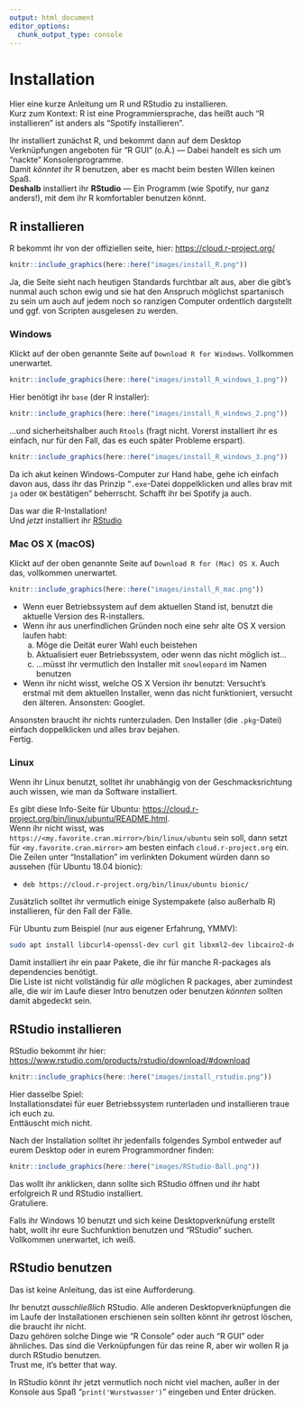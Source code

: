 ```yaml
---
output: html_document
editor_options: 
  chunk_output_type: console
---
```

# Installation

Hier eine kurze Anleitung um R und RStudio zu installieren.  
Kurz zum Kontext: R ist eine Programmiersprache, das heißt auch "R installieren" ist anders als "Spotify installieren".  

Ihr installiert zunächst R, und bekommt dann auf dem Desktop Verknüpfungen angeboten für "R GUI" (o.Ä.) — Dabei handelt es sich um "nackte" Konsolenprogramme.  
Damit *könntet* ihr R benutzen, aber es macht beim besten Willen keinen Spaß.  
**Deshalb** installiert ihr **RStudio** — Ein Programm (wie Spotify, nur ganz anders!), mit dem ihr R komfortabler benutzen könnt.

## R installieren

R bekommt ihr von der offiziellen seite, hier: <https://cloud.r-project.org/>

```r
knitr::include_graphics(here::here("images/install_R.png"))
```

Ja, die Seite sieht nach heutigen Standards furchtbar alt aus, aber die gibt's nunmal auch schon ewig und sie hat den Anspruch möglichst spartanisch zu sein um auch auf jedem noch so ranzigen Computer ordentlich dargstellt und ggf. von Scripten ausgelesen zu werden. 

### Windows

Klickt auf der oben genannte Seite auf `Download R for Windows`. Vollkommen unerwartet.

```r
knitr::include_graphics(here::here("images/install_R_windows_1.png"))
```

Hier benötigt ihr `base` (der R installer):

```r
knitr::include_graphics(here::here("images/install_R_windows_2.png"))
```

…und sicherheitshalber auch `Rtools` (fragt nicht. Vorerst installiert ihr es einfach, nur für den Fall, das es euch später Probleme erspart).  

```r
knitr::include_graphics(here::here("images/install_R_windows_3.png"))
```

Da ich akut keinen Windows-Computer zur Hand habe, gehe ich einfach davon aus, dass ihr das Prinzip "`.exe`-Datei doppelklicken und alles brav mit `ja` oder `OK` bestätigen" beherrscht. Schafft ihr bei Spotify ja auch.   

Das war die R-Installation!  
Und _jetzt_ installiert ihr [RStudio](#rstudio-install)

### Mac OS X (macOS) {#mac}

Klickt auf der oben genannte Seite auf `Download R for (Mac) OS X`. Auch das, vollkommen unerwartet.

```r
knitr::include_graphics(here::here("images/install_R_mac.png"))
```

- Wenn euer Betriebssystem auf dem aktuellen Stand ist, benutzt die aktuelle Version des R-installers.  
- Wenn ihr aus unerfindlichen Gründen noch eine sehr alte OS X version laufen habt:
    a) Möge die Deität eurer Wahl euch beistehen
    b) Aktualisiert euer Betriebssystem, oder wenn das nicht möglich ist...
    c) ...müsst ihr vermutlich den Installer mit `snowleopard` im Namen  benutzen 
- Wenn ihr nicht wisst, welche OS X Version ihr benutzt: Versucht's erstmal mit dem aktuellen Installer, wenn das nicht funktioniert, versucht den älteren. Ansonsten: Googlet.

Ansonsten braucht ihr nichts runterzuladen. Den Installer (die `.pkg`-Datei) einfach doppelklicken und alles brav bejahen.  
Fertig.

### Linux

Wenn ihr Linux benutzt, solltet ihr unabhängig von der Geschmacksrichtung auch wissen, wie man da Software installiert.  

Es gibt diese Info-Seite für Ubuntu: <https://cloud.r-project.org/bin/linux/ubuntu/README.html>.  
Wenn ihr nicht wisst, was `https://<my.favorite.cran.mirror>/bin/linux/ubuntu` sein soll, dann setzt für `<my.favorite.cran.mirror>` am besten einfach `cloud.r-project.org` ein. Die Zeilen unter "Installation" im verlinkten Dokument würden dann so aussehen (für Ubuntu 18.04 bionic):

- `deb https://cloud.r-project.org/bin/linux/ubuntu bionic/`

Zusätzlich solltet ihr vermutlich einige Systempakete (also außerhalb R) installieren, für den Fall der Fälle.

Für Ubuntu zum Beispiel (nur aus eigener Erfahrung, YMMV): 

```bash
sudo apt install libcurl4-openssl-dev curl git libxml2-dev libcairo2-dev
```

Damit installiert ihr ein paar Pakete, die ihr für manche R-packages als dependencies benötigt.  
Die Liste ist nicht vollständig für _alle_ möglichen R packages, aber zumindest alle, die wir im Laufe dieser Intro benutzen oder benutzen *könnten* sollten damit abgedeckt sein.

## RStudio installieren {#rstudio-install}

RStudio bekommt ihr hier: <https://www.rstudio.com/products/rstudio/download/#download>

```r
knitr::include_graphics(here::here("images/install_rstudio.png"))
```

Hier dasselbe Spiel:  
Installationsdatei für euer Betriebssystem runterladen und installieren traue ich euch zu.  
Enttäuscht mich nicht.

Nach der Installation solltet ihr jedenfalls folgendes Symbol entweder auf eurem Desktop oder in eurem Programmordner finden:

```r
knitr::include_graphics(here::here("images/RStudio-Ball.png"))
```

Das wollt ihr anklicken, dann sollte sich RStudio öffnen und ihr habt erfolgreich R und RStudio installiert.  
Gratuliere.

Falls ihr Windows 10 benutzt und sich keine Desktopverknüfung erstellt habt, wollt ihr eure Suchfunktion benutzen und "RStudio" suchen. Vollkommen unerwartet, ich weiß.  

## RStudio benutzen

Das ist keine Anleitung, das ist eine Aufforderung.  

Ihr benutzt *ausschließlich* RStudio. 
Alle anderen Desktopverknüpfungen die im Laufe der Installationen erschienen sein sollten könnt ihr getrost löschen, die braucht ihr nicht.  
Dazu gehören solche Dinge wie "R Console" oder auch "R GUI" oder ähnliches. Das sind die Verknüpfungen für das reine R, aber wir wollen R ja durch RStudio benutzen.  
Trust me, it's better that way.  

In RStudio könnt ihr jetzt vermutlich noch nicht viel machen, außer in der Konsole aus Spaß "`print('Wurstwasser')`" eingeben und Enter drücken.

